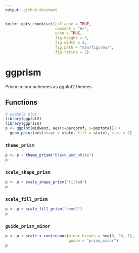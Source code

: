 ```yaml
---
output: github_document
---
```


<!-- README.md is generated from README.Rmd. Please edit that file -->

```r
knitr::opts_chunk$set(collapse = TRUE,
                      comment = "#>", 
                      echo = TRUE, 
                      fig.height = 3,
                      fig.width = 4,
                      fig.path = "man/figures/",
                      fig.retina = 2)
```

# ggprism
Prism colour schemes as ggplot2 themes

## Functions

```r
# example plot
library(ggplot2)
library(ggprism)
p <- ggplot(midwest, aes(x=percprof, y=poptotal)) +
  geom_point(aes(shape = state, fill = state), size = 2)
```


### `theme_prism`

```r
p <- p + theme_prism("black_and_white")
p
```

### `scale_shape_prism`

```r
p <- p + scale_shape_prism("filled")
p
```


### `scale_fill_prism`

```r
p <- p + scale_fill_prism("neon2")
p
```


### `guide_prism_minor`

```r
p <- p + scale_x_continuous(minor_breaks = seq(0, 20, 1), 
                            guide = "prism_minor")
p
```

